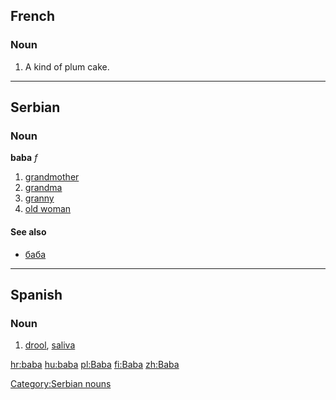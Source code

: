 ==French==
===Noun===
# A kind of plum cake.

----

==Serbian==
===Noun===
'''baba''' ''f''
#[[grandmother]]
#[[grandma]]
#[[granny]]
#[[old woman]]
====See also====
*[[баба]]
[[Category:Serbian nouns]]

----

==Spanish==
===Noun===
# [[drool]], [[saliva]]

[[hr:baba]]
[[hu:baba]]
[[pl:Baba]]
[[fi:Baba]]
[[zh:Baba]]